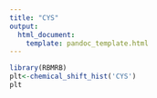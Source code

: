 ```yaml
---
title: "CYS"
output:
  html_document:
    template: pandoc_template.html
---
```




```r
library(RBMRB)
plt<-chemical_shift_hist('CYS')
plt
```

